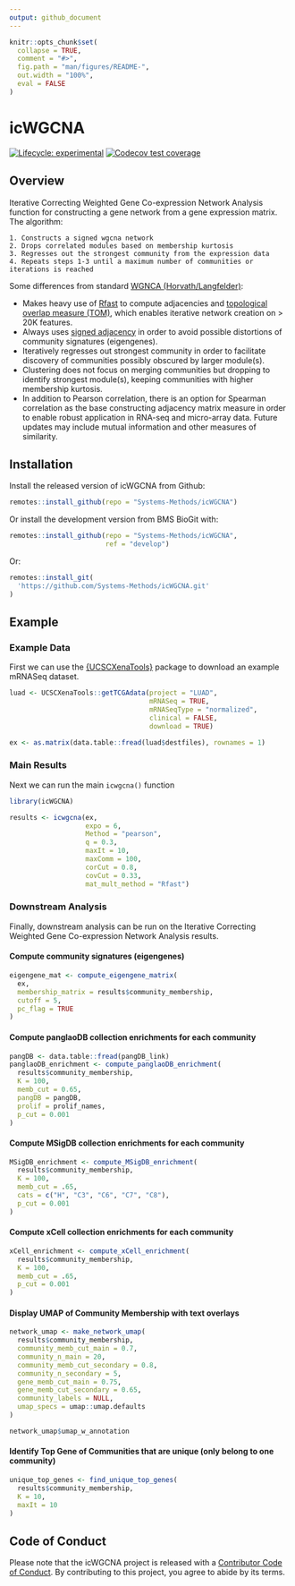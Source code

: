 ```yaml
---
output: github_document
---
```


<!-- README.md is generated from README.Rmd. Please edit that file -->

```r
knitr::opts_chunk$set(
  collapse = TRUE,
  comment = "#>",
  fig.path = "man/figures/README-",
  out.width = "100%",
  eval = FALSE
)
```


# icWGCNA

<!-- badges: start -->
[![Lifecycle: experimental](https://img.shields.io/badge/lifecycle-experimental-orange.svg)](https://lifecycle.r-lib.org/articles/stages.html#experimental)
[![Codecov test coverage](https://codecov.io/gh/Systems-Methods/icWGCNA/branch/main/graph/badge.svg)](https://app.codecov.io/gh/Systems-Methods/icWGCNA?branch=main)
<!-- badges: end -->


## Overview

Iterative Correcting Weighted Gene Co-expression Network Analysis function for constructing a gene network from a gene expression matrix. The algorithm: 

    1. Constructs a signed wgcna network
    2. Drops correlated modules based on membership kurtosis
    3. Regresses out the strongest community from the expression data
    4. Repeats steps 1-3 until a maximum number of communities or iterations is reached


Some differences from standard [WGNCA (Horvath/Langfelder)](https://bmcbioinformatics.biomedcentral.com/articles/10.1186/1471-2105-9-559):

  - Makes heavy use of [Rfast](https://cran.r-project.org/web/packages/Rfast/) to compute adjacencies and [topological overlap measure (TOM)](https://bmcbioinformatics.biomedcentral.com/articles/10.1186/1471-2105-9-559), which enables iterative network creation on > 20K features.
  - Always uses [signed adjacency](https://bmcgenomics.biomedcentral.com/articles/10.1186/1471-2164-10-327) in order to avoid possible distortions of community signatures (eigengenes).
  - Iteratively regresses out strongest community in order to facilitate discovery of communities possibly obscured by larger module(s).
  - Clustering does not focus on merging communities but dropping to identify strongest module(s), keeping communities with higher membership kurtosis.
  - In addition to Pearson correlation, there is an option for Spearman correlation as the base constructing adjacency matrix measure in order to enable robust application in RNA-seq and micro-array data. Future updates may include mutual information and other measures of similarity.


## Installation


Install the released version of icWGCNA from Github:

```r
remotes::install_github(repo = "Systems-Methods/icWGCNA")
```

Or install the development version from BMS BioGit with:

```r
remotes::install_github(repo = "Systems-Methods/icWGCNA", 
                        ref = "develop")

```

Or:

```r
remotes::install_git(
  'https://github.com/Systems-Methods/icWGCNA.git'
)
```


## Example

### Example Data

First we can use the [{UCSCXenaTools}](https://cran.r-project.org/web/packages/UCSCXenaTools/vignettes/USCSXenaTools.html) 
package to download an example mRNASeq dataset.

```r
luad <- UCSCXenaTools::getTCGAdata(project = "LUAD", 
                                   mRNASeq = TRUE, 
                                   mRNASeqType = "normalized",
                                   clinical = FALSE, 
                                   download = TRUE)

ex <- as.matrix(data.table::fread(luad$destfiles), rownames = 1)
```

### Main Results

Next we can run the main `icwgcna()` function

```r
library(icWGCNA)

results <- icwgcna(ex,   
                   expo = 6,
                   Method = "pearson",
                   q = 0.3,
                   maxIt = 10,
                   maxComm = 100,
                   corCut = 0.8,
                   covCut = 0.33,
                   mat_mult_method = "Rfast")


```

### Downstream Analysis

Finally, downstream analysis can be run on the Iterative Correcting Weighted Gene 
Co-expression Network Analysis results.


#### Compute community signatures (eigengenes)

```r

eigengene_mat <- compute_eigengene_matrix(
  ex, 
  membership_matrix = results$community_membership, 
  cutoff = 5,
  pc_flag = TRUE
)

```

#### Compute panglaoDB collection enrichments for each community

```r
pangDB <- data.table::fread(pangDB_link)
panglaoDB_enrichment <- compute_panglaoDB_enrichment(
  results$community_membership,
  K = 100,
  memb_cut = 0.65,
  pangDB = pangDB,
  prolif = prolif_names, 
  p_cut = 0.001
)
```

#### Compute MSigDB collection enrichments for each community

```r
MSigDB_enrichment <- compute_MSigDB_enrichment(
  results$community_membership,
  K = 100,
  memb_cut = .65,
  cats = c("H", "C3", "C6", "C7", "C8"), 
  p_cut = 0.001
)
```

#### Compute xCell collection enrichments for each community

```r
xCell_enrichment <- compute_xCell_enrichment(
  results$community_membership,
  K = 100,
  memb_cut = .65, 
  p_cut = 0.001
)
```


#### Display UMAP of Community Membership with text overlays

```r
network_umap <- make_network_umap(
  results$community_membership,
  community_memb_cut_main = 0.7,
  community_n_main = 20,
  community_memb_cut_secondary = 0.8,
  community_n_secondary = 5,
  gene_memb_cut_main = 0.75,
  gene_memb_cut_secondary = 0.65,
  community_labels = NULL,
  umap_specs = umap::umap.defaults
)

network_umap$umap_w_annotation

```

#### Identify Top Gene of Communities that are unique (only belong to one community)

```r
unique_top_genes <- find_unique_top_genes(
  results$community_membership,
  K = 10,
  maxIt = 10
)
```


## Code of Conduct
  
Please note that the icWGCNA project is released with a [Contributor Code of Conduct](https://contributor-covenant.org/version/2/0/CODE_OF_CONDUCT.html). By contributing to this project, you agree to abide by its terms.
